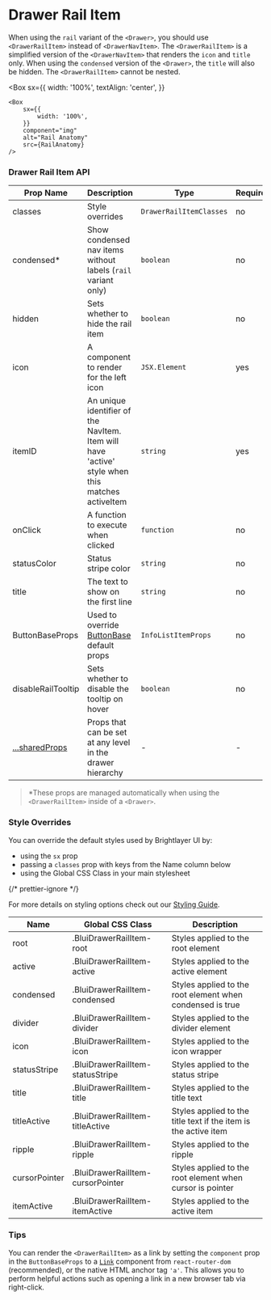 

# Drawer Rail Item

When using the `rail` variant of the `<Drawer>`, you should use `<DrawerRailItem>` instead of `<DrawerNavItem>`. The `<DrawerRailItem>` is a simplified version of the `<DrawerNavItem>` that renders the `icon` and `title` only. When using the `condensed` version of the `<Drawer>`, the `title` will also be hidden. The `<DrawerRailItem>` cannot be nested.

<Box
    sx={{
        width: '100%',
        textAlign: 'center',
    }}
>
    <Box
        sx={{
            width: '100%',
        }}
        component="img"
        alt="Rail Anatomy"
        src={RailAnatomy}
    />
</Box>

### Drawer Rail Item API

<Box>

| Prop Name                                                            | Description                                                                                     | Type                    | Required | Default |
| -------------------------------------------------------------------- | ----------------------------------------------------------------------------------------------- | ----------------------- | -------- | ------- |
| classes                                                              | Style overrides                                                                                 | `DrawerRailItemClasses` | no       |         |
| condensed\*                                                          | Show condensed nav items without labels (`rail` variant only)                                   | `boolean`               | no       | `false` |
| hidden                                                               | Sets whether to hide the rail item                                                              | `boolean`               | no       |         |
| icon                                                                 | A component to render for the left icon                                                         | `JSX.Element`           | yes      |         |
| itemID                                                               | An unique identifier of the NavItem. Item will have 'active' style when this matches activeItem | `string`                | yes      |         |
| onClick                                                              | A function to execute when clicked                                                              | `function`              | no       |         |
| statusColor                                                          | Status stripe color                                                                             | `string`                | no       |         |
| title                                                                | The text to show on the first line                                                              | `string`                | no       |         |
| ButtonBaseProps                                                      | Used to override [ButtonBase](https://mui.com/material-ui/api/button-base/) default props       | `InfoListItemProps`     | no       |         |
| disableRailTooltip                                                   | Sets whether to disable the tooltip on hover                                                    | `boolean`               | no       |         |
| [...sharedProps](/components/drawer-rail-item/api-docs#shared-props) | Props that can be set at any level in the drawer hierarchy                                      | -                       | -        |         |

</Box>

> \*These props are managed automatically when using the `<DrawerRailItem>` inside of a `<Drawer>`.

### Style Overrides

You can override the default styles used by Brightlayer UI by:

-   using the `sx` prop
-   passing a `classes` prop with keys from the Name column below
-   using the Global CSS Class in your main stylesheet

{/* prettier-ignore */}
<p>For more details on styling options check out our <a href={`https://github.com/etn-ccis/blui-react-component-library/blob/${DOCS_BRANCH}/docs/src/shared/markdown/StyleOverridesGuide.md`}>Styling Guide</a>.</p>

<Box>

| Name          | Global CSS Class                  | Description                                                     |
| ------------- | --------------------------------- | --------------------------------------------------------------- |
| root          | .BluiDrawerRailItem-root          | Styles applied to the root element                              |
| active        | .BluiDrawerRailItem-active        | Styles applied to the active element                            |
| condensed     | .BluiDrawerRailItem-condensed     | Styles applied to the root element when condensed is true       |
| divider       | .BluiDrawerRailItem-divider       | Styles applied to the divider element                           |
| icon          | .BluiDrawerRailItem-icon          | Styles applied to the icon wrapper                              |
| statusStripe  | .BluiDrawerRailItem-statusStripe  | Styles applied to the status stripe                             |
| title         | .BluiDrawerRailItem-title         | Styles applied to the title text                                |
| titleActive   | .BluiDrawerRailItem-titleActive   | Styles applied to the title text if the item is the active item |
| ripple        | .BluiDrawerRailItem-ripple        | Styles applied to the ripple                                    |
| cursorPointer | .BluiDrawerRailItem-cursorPointer | Styles applied to the root element when cursor is pointer       |
| itemActive    | .BluiDrawerRailItem-itemActive    | Styles applied to the active item                               |

</Box>

### Tips

You can render the `<DrawerRailItem>` as a link by setting the `component` prop in the `ButtonBaseProps` to a [`Link`](https://reactrouter.com/web/api/Link) component from `react-router-dom` (recommended), or the native HTML anchor tag `'a'`. This allows you to perform helpful actions such as opening a link in a new browser tab via right-click.

<SharedProps />
